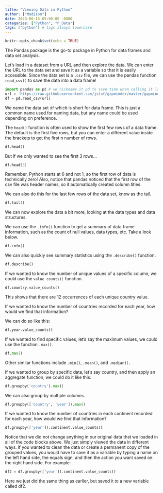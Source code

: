 ```yaml
---
title: "Viewing Data in Python"
author: ["Madison"]
date: 2023-06-15 09:00:00 -0800
categories: ["Python", "P_Data"]
tags: ["python"] # tags always lowercase
---
```


```r
knitr::opts_chunk$set(echo = TRUE)
```

The Pandas package is the go-to package in Python for data frames and data set analysis.

Let's load in a dataset from a URL and then explore the data. We can enter the URL to the data set and save it as a variable so that it is easily accessible. Since the data set is a `.csv` file, we can use the pandas function `read_csv()` to save the data into a data frame!

```python
import pandas as pd # we nickname it pd to save time when calling it later
url = 'https://raw.githubusercontent.com/jstaf/gapminder/master/gapminder/gapminder.csv'
df = pd.read_csv(url)
```

We name the data set `df` which is short for data frame. This is just a common name used for naming data, but any name could be used depending on preference.

The `head()` function is often used to show the first few rows of a data frame. The default is the first five rows, but you can enter a different value inside the brackets to get the first n number of rows.

```python
df.head()
```

But if we only wanted to see the first 3 rows...
```python
df.head(3)
```

Remember, Python starts at 0 and not 1, so the first row of data is technically zero! Also, notice that pandas noticed that the first row of the csv file was header names, so it automatically created column titles.

We can also do this for the last few rows of the data set, know as the tail.

```python
df.tail()
```

We can now explore the data a bit more, looking at the data types and data structures.

We can use the `.info()` function to get a summary of data frame information, such as the count of null values, data types, etc. Take a look below.

```python
df.info()
```

We can also quickly see summary statistics using the `.describe()` function.

```python
df.describe()
```

If we wanted to know the number of unique values of a specific column, we could use the `value_counts()` function.

```python
df.country.value_counts()
```

This shows that there are 12 occurrences of each unique country value.

If we wanted to know the number of countries recorded for each year, how would we find that information?

We can do so like this:

```python
df.year.value_counts()
```

If we wanted to find specific values, let’s say the maximum values, we could use the function `.max()`.

```python
df.max()
```

Other similar functions include `.min()`, `.mean()`, and `.median()`.

If we wanted to group by specific data, let’s say country, and then apply an aggregate function, we could do it like this:

```python
df.groupby('country').max()
```

We can also group by multiple columns.

```python
df.groupby(['country', 'year']).max()
```

If we wanted to know the number of countries in each continent recorded for each year, how would we find that information?

```python
df.groupby(['year']).continent.value_counts()
```

Notice that we did not change anything in our original data that we loaded in all of the code blocks above. We just simply viewed the data in different ways. If you wanted to clean the data or create a permanent copy of the grouped values, you would have to save it as a variable by typing a name on the left hand side, the equals sign, and then the action you want saved on the right hand side. For example:

```python
df2 = df.groupby(['year']).continent.value_counts()
```

Here we just did the same thing as earlier, but saved it to a new variable called df2.